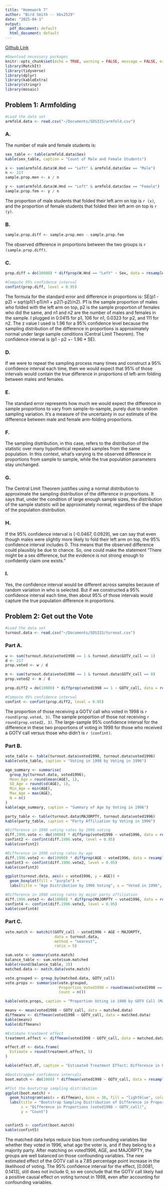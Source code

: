 ```yaml
---
title: "Homework 7"
author: "Bird Smith -- kbs2529"
date: "2025-04-1"
output:
  pdf_document: default
  html_document: default
---
```

[Github Link](https://https://github.com/birds2000/Homework-7)

```r
#Download necessary packages
knitr::opts_chunk$set(echo = TRUE, warning = FALSE, message = FALSE, error = FALSE)
library(MatchIt)
library(tidyverse)
library(dplyr)
library(kableExtra)
library(stringr)
library(mosaic)
```

## Problem 1: Armfolding

```r
#Load the data set
armfold.data <- read.csv("~/Documents/SDS315/armfold.csv")
```

### A. 

The number of male and female students is: 

```r
sex_table <- table(armfold.data$Sex)
kable(sex_table, caption = "Count of Male and Female Students")
```

```r
x <- sum(armfold.data$W.Hnd == "Left" & armfold.data$Sex == "Male")
n <- 217
sample.prop.men <- x / n

y <- sum(armfold.data$W.Hnd == "Left" & armfold.data$Sex == "Female")
sample.prop.fem <- y / n
```

The proportion of male students that folded their left arm on top is `r (x)`, and the proportion of female students that folded their left arm on top is `r (y)`. 

### B.

```r
sample.prop.diff <- sample.prop.men - sample.prop.fem
```

The observed difference in proportions between the two groups is `r (sample.prop.diff)`. 

### C.

```r
prop.diff = do(10000) * diffprop(W.Hnd == "Left" ~ Sex, data = resample(armfold.data))

#Compute 95% confidence interval
confint(prop.diff, level = 0.95)
```


The formula for the standard error and difference in proportions is: SE(p1 - p2) = sqrt(p1(1-p1)/n1 + p2(1-p2)/n2). P1 is the sample proportion of males who folded with the left arm on top, p2 is the sample proportion of females who did the same, and n1 and n2 are the number of males and females in the sample. I plugged in 0.0415 for p1, 106 for n1, 0.0323 for p2, and 111 for n2. The z value I used is 1.96 for a 95% confidence level because the sampling distribution of the difference in proportions is approximately normal under large sample conditions (Central Limit Theorem). The confidence interval is (p1 - p2 +- 1.96 * SE). 

### D. 

If we were to repeat the sampling process many times and construct a 95% confidence interval each time, then we would expect that 95% of those intervals would contain the true difference in proportions of left-arm folding between males and females. 

### E. 

The standard error represents how much we would expect the difference in sample proportions to vary from sample-to-sample, purely due to random sampling variation. It's a measure of the uncertainty in our estimate of the difference between male and female arm-folding proportions. 

### F. 

The sampling distribution, in this case, refers to the distribution of the statistic over many hypothetical repeated samples from the same population. In this context, what's varying is the observed difference in proportions from sample to sample, while the true population parameters stay unchanged. 

### G. 

The Central Limit Theorem justifies using a normal distribution to approximate the sampling distribution of the difference in proportions. It says that, under the condition of large enough sample sizes, the distribution of the sample statistic will be approximately normal, regardless of the shape of the population distribution. 

### H. 

If the 95% confidence interval is [-0.0467, 0.0929], we can say that even though males were slightly more likely to fold their left arm on top, the 95% confidence interval includes 0. This means that the observed difference could plausibly be due to chance. So, one could make the statement "There might be a sex difference, but the evidence is not strong enough to confidently claim one exists."

### I. 

Yes, the confidence interval would be different across samples because of random variation in who is selected. But if we constructed a 95% confidence interval each time, then about 95% of those intervals would capture the true population difference in proportions. 


## Problem 2: Get out the Vote

```r
#Load the data set
turnout.data <- read.csv("~/Documents/SDS315/turnout.csv")
```

### Part A. 

```r
w <- sum(turnout.data$voted1998 == 1 & turnout.data$GOTV_call == 1)
d <- 217
prop.voted <- w / d

m <- sum(turnout.data$voted1998 == 1 & turnout.data$GOTV_call == 0)
prop.voted2 <- m / d

prop.diff2 = do(10000) * diffprop(voted1998 == 1 ~ GOTV_call, data = resample(turnout.data))

#Compute 95% confidence interval
confint <- confint(prop.diff2, level = 0.95)
```

The proportion of those receiving a GOTV call who voted in 1998 is `r round(prop.voted, 3)`. The sample proportion of those not receiving `r round(prop.voted2, 3)`. The large-sample 95% confidence interval for the difference in these two proportions of voting in 1998 for those who received a GOTV call versus those who didn't is `r (confint)`. 

### Part B. 

```r
vote_table <- table(turnout.data$voted1998, turnout.data$voted1996)
kable(vote_table, caption = "Voting in 1998 by Voting in 1996")

age_summary <- summarise(
  group_by(turnout.data, voted1996),
  Mean_Age = round(mean(AGE), 1),
  SD_Age = round(sd(AGE), 1),
  Min_Age = min(AGE),
  Max_Age = max(AGE),
  N = n()
)
kable(age_summary, caption = "Summary of Age by Voting in 1996")

party_table <- table(turnout.data$MAJORPTY, turnout.data$voted1996)
kable(party_table, caption = "Party Affiliation by Voting in 1996")

#Difference in 1998 voting rates by 1996 voting
diff.1996.vote <- do(10000) * diffprop(voted1998 ~ voted1996, data = resample(turnout.data))
confint2 <- confint(diff.1996.vote, level = 0.95)
kable(confint2)

#Difference in 1998 voting rates by age
diff.1996.vote2 <- do(10000) * diffprop(AGE ~ voted1996, data = resample(turnout.data))
confint3 <- confint(diff.1996.vote2, level = 0.95)
kable(confint3)

ggplot(turnout.data, aes(x = voted1996, y = AGE)) +
  geom_boxplot(fill = "purple") +
  labs(title = "Age Distribution by 1996 Voting", x = "Voted in 1996", y = "Age")

#Difference in 1998 voting rates by major party affiliation
diff.1996.vote3 <- do(10000) * diffprop(MAJORPTY ~ voted1996, data = resample(turnout.data))
confint4 <- confint(diff.1996.vote3, level = 0.95)
kable(confint4)
```

### Part C. 

```r
vote.match <- matchit(GOTV_call ~ voted1996 + AGE + MAJORPTY,
                      data = turnout.data,
                      method = "nearest",
                      ratio = 5)

sum.vote <- summary(vote.match)
balance_table <- sum.vote$sum.matched
kable(round(balance_table, 3))
matched.data <- match.data(vote.match)

vote.grouped <- group_by(matched.data, GOTV_call)
vote.props <- summarise(vote.grouped,
                        Proportion_Voted1998 = round(mean(voted1998 == 1), 4),
                        Count = n())

kable(vote.props, caption = "Proportion Voting in 1998 by GOTV Call (Matched Data)")

meanv <- mean(voted1998 ~ GOTV_call, data = matched.data)
diffmeanv <- diffmean(voted1998 ~ GOTV_call, data = matched.data)
kable(meanv)
kable(diffmeanv)

#Estimate treatment effect
treatment.effect <- diffmean(voted1998 ~ GOTV_call, data = matched.data)

effect.df <- data.frame(
  Estimate = round(treatment.effect, 5)
)

kable(effect.df, caption = "Estimated Treatment Effect: Difference in Proportions")

#Bootstrapped confidence intervals
boot.match <- do(1000) * diffmean(voted1998 ~ GOTV_call, data = resample(matched.data))

#Plot the bootstrap sampling distribution
ggplot(boot.match) + 
  geom_histogram(aes(x = diffmean), bins = 30, fill = "lightblue", color = "white") + 
  labs(title = "Bootstrap Sampling Distribution of Difference in Proportions", 
       x = "Difference in Proportions (voted1998 ~ GOTV_call)",
       y = "Count")


confint5 <- confint(boot.match)
kable(confint5)
```

The matched data helps reduce bias from confounding variables like whether they voted in 1996, what age the voter is, and if they belong to a majority party. After matching on voted1996, AGE, and MAJORPTY, the groups are well balanced on those confounding variables. The new estimated effect of the GOTV call is a 7.85 percentage point increase in the likelihood of voting. The 95% confidence interval for the effect, [0.0081, 0.1413], still does not include 0, so we conclude that the GOTV call likely had a positive causal effect on voting turnout in 1998, even after accounting for confounding variables. 

